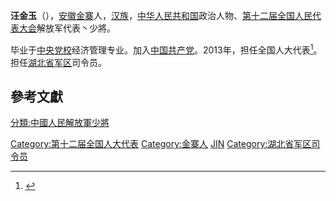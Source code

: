 '''汪金玉'''（{{bd|1953年||}}），[[安徽|安徽]][[金寨|金寨]]人，[[汉族|汉族]]，[[中华人民共和国|中华人民共和国]]政治人物、[[第十二届全国人民代表大会|第十二届全国人民代表大会]]解放军代表丶少將。

毕业于[[中央党校|中央党校]]经济管理专业。加入[[中国共产党|中国共产党]]。2013年，担任全国人大代表<ref>{{cite news|title=全国人大代表信息-汪金玉|url= http://210.82.31.1:8084/delegate/viewDelegate.action?dbid=122853|accessdate=2013-04-05|newspaper=全国人大网|archive-url=https://web.archive.org/web/20160305223106/http://www.npc.gov.cn/delegate/viewDelegate.action?dbid=122853|archive-date=2016-03-05|dead-url=yes}}</ref>。担任[[湖北省军区|湖北省军区]]司令员。

==參考文獻==
{{reflist}}
{{中国政治人物小作品}}

[[Category:第十二届全国人大代表|Category:第十二届全国人大代表]]
[[Category:金寨人|Category:金寨人]]
[[Category:汪姓|JIN]]
[[Category:湖北省军区司令员|Category:湖北省军区司令员]]
[[分類:中國人民解放軍少將|分類:中國人民解放軍少將]]